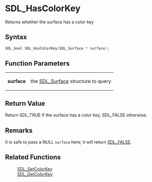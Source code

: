 = SDL_HasColorKey =

Returns whether the surface has a color key 

== Syntax ==

<syntaxhighlight lang='c'>
SDL_bool SDL_HasColorKey(SDL_Surface * surface);
</syntaxhighlight>

== Function Parameters ==

{|
|'''surface'''
|the [[SDL_Surface]] structure to query
|}

== Return Value ==

Return SDL_TRUE if the surface has a color key, SDL_FALSE otherwise.



== Remarks ==

It is safe to pass a NULL <code>surface</code> here; it will return
[[SDL_FALSE]].

== Related Functions ==

:[[SDL_SetColorKey]]
:[[SDL_GetColorKey]]



